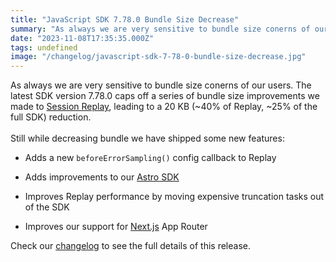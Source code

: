```yaml
---
title: "JavaScript SDK 7.78.0 Bundle Size Decrease"
summary: "As always we are very sensitive to bundle size conerns of our users. The latest SDK version 7.78.0 caps off a series of bundle size improvements we made to..."
date: "2023-11-08T17:35:35.000Z"
tags: undefined
image: "/changelog/javascript-sdk-7-78-0-bundle-size-decrease.jpg"
---
```


  As always we are very sensitive to bundle size conerns of our users. The latest SDK version 7.78.0 caps off a series of bundle size improvements we made to [Session Replay](https://sentry.io/for/session-replay/), leading to a 20 KB (~40% of Replay, ~25% of the full SDK) reduction.\
\
Still while decreasing bundle we have shipped some new features:

* Adds a new `beforeErrorSampling()` config callback to Replay

* Adds improvements to our [Astro SDK](https://docs.sentry.io/platforms/javascript/guides/astro/)

* Improves Replay performance by moving expensive truncation tasks out of the SDK

* Improves our support for [Next.js](https://docs.sentry.io/platforms/javascript/guides/nextjs/) App Router

Check our [changelog](https://github.com/getsentry/sentry-javascript/releases/tag/7.78.0) to see the full details of this release.
